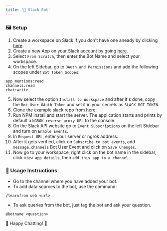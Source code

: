 ```yaml
---
title: '💼 Slack Bot'
---
```


### 🖼️ Setup

1. Create a workspace on Slack if you don't have one already by clicking [here](https://slack.com/intl/en-in/).
2. Create a new App on your Slack account by going [here](https://api.slack.com/apps).
3. Select `From Scratch`, then enter the Bot Name and select your workspace.
4. On the left Sidebar, go to `OAuth and Permissions` and add the following scopes under `Bot Token Scopes`:
```text
app_mentions:read
channels:read
chat:write
```
5. Now select the option `Install to Workspace` and after it's done, copy the `Bot User OAuth Token` and set it in your secrets as `SLACK_BOT_TOKEN`.
6. Clone the example slack repo from [here](https://github.com/llm-tools/slack-bot-template).
7. Run NPM install and start the server. The application starts and prints by default a `NGROK reverse proxy URL` to the console.
8. On the Slack API website go to `Event Subscriptions` on the left Sidebar and turn on `Enable Events`.
9. In `Request URL`, enter your server or ngrok address.
10. After it gets verified, click on `Subscribe to bot events`, add `message.channels` Bot User Event and click on `Save Changes`.
11. Now go to your workspace, right click on the bot name in the sidebar, click `view app details`, then `add this app to a channel`.

### 🚀 Usage Instructions

- Go to the channel where you have added your bot.
- To add data sources to the bot, use the command:
```text
/learnfrom web <url>
```
- To ask queries from the bot, just tag the bot and ask your question.
```text
@botname <question>
```

🎉 Happy Chatting! 🎉
